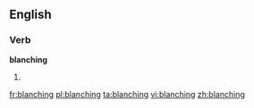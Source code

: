 ==English==

===Verb===
'''blanching'''

# {{present participle of|blanch}}

[[fr:blanching]]
[[pl:blanching]]
[[ta:blanching]]
[[vi:blanching]]
[[zh:blanching]]